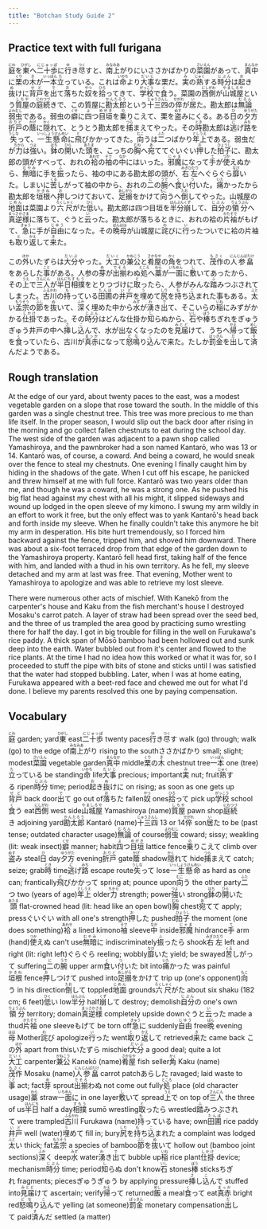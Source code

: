 ```yaml
---
title: "Botchan Study Guide 2"
---
```


## Practice text with full furigana

<p>
<ruby><rb>庭</rb><rt>にわ</rt></ruby>を<ruby><rb>東</rb><rt>ひがし</rt></ruby>へ<ruby><rb>二十歩</rb><rt>にじゅっぽ</rt></ruby>に<ruby><rb>行</rb><rt>ゆ</rt></ruby>き<ruby><rb>尽</rb><rt>つく</rt></ruby>すと、<ruby><rb>南上</rb><rt>みなみあ</rt></ruby>がりにいささかばかりの<ruby><rb>菜園</rb><rt>さいえん</rt></ruby>があって、<ruby><rb>真中</rb><rt>まんなか</rt></ruby>に<ruby><rb>栗</rb><rt>くり</rt></ruby>の<ruby><rb>木</rb><rt>き</rt></ruby>が<ruby><rb>一本</rb><rt>いっぽん</rt></ruby><ruby><rb>立</rb><rt>た</rt></ruby>っている。これは<ruby><rb>命</rb><rt>いのち</rt></ruby>より<ruby><rb>大事</rb><rt>だいじ</rt></ruby>な栗だ。<ruby><rb>実</rb><rt>み</rt></ruby>の<ruby><rb>熟</rb><rt>じゅく</rt></ruby>する<ruby><rb>時分</rb><rt>じぶん</rt></ruby>は<ruby><rb>起</rb><rt>お</rt></ruby>き<ruby><rb>抜</rb><rt>ぬ</rt></ruby>けに<ruby><rb>背戸</rb><rt>せど</rt></ruby>を<ruby><rb>出</rb><rt>で</rt></ruby>て<ruby><rb>落</rb><rt>お</rt></ruby>ちた<ruby><rb>奴</rb><rt>やつ</rt></ruby>を<ruby><rb>拾</rb><rt>ひろ</rt></ruby>ってきて、<ruby><rb>学校</rb><rt>がっこう</rt></ruby>で<ruby><rb>食</rb><rt>く</rt></ruby>う。菜園の<ruby><rb>西側</rb><rt>にしがわ</rt></ruby>が<ruby><rb>山城屋</rb><rt>やましろや</rt></ruby>という<ruby><rb>質屋</rb><rt>しちや</rt></ruby>の<ruby><rb>庭続</rb><rt>にわつづ</rt></ruby>きで、この質屋に<ruby><rb>勘太郎</rb><rt>かんたろう</rt></ruby>という<ruby><rb>十三四</rb><rt>じゅうさんし</rt></ruby>の<ruby><rb>倅</rb><rt>せがれ</rt></ruby>が<ruby><rb>居</rb><rt>い</rt></ruby>た。勘太郎は<ruby><rb>無論</rb><rt>むろん</rt></ruby><ruby><rb>弱虫</rb><rt>よわむし</rt></ruby>である。弱虫の<ruby><rb>癖</rb><rt>くせ</rt></ruby>に<ruby><rb>四</rb><rt>よ</rt></ruby>つ<ruby><rb>目垣</rb><rt>めがき</rt></ruby>を<ruby><rb>乗</rb><rt>の</rt></ruby>りこえて、栗を<ruby><rb>盗</rb><rt>ぬす</rt></ruby>みにくる。ある<ruby><rb>日</rb><rt>ひ</rt></ruby>の<ruby><rb>夕方</rb><rt>ゆうがた</rt></ruby><ruby><rb>折戸</rb><rt>おりど</rt></ruby>の<ruby><rb>蔭</rb><rt>かげ</rt></ruby>に<ruby><rb>隠</rb><rt>かく</rt></ruby>れて、とうとう勘太郎を<ruby><rb>捕</rb><rt>つら</rt></ruby>まえてやった。その<ruby><rb>時</rb><rt>とき</rt></ruby>勘太郎は<ruby><rb>逃</rb><rt>に</rt></ruby>げ<ruby><rb>路</rb><rt>みち</rt></ruby>を<ruby><rb>失</rb><rt>うしな</rt></ruby>って、<ruby><rb>一生懸命</rb><rt>いっしょうけんめい</rt></ruby>に<ruby><rb>飛</rb><rt>と</rt></ruby>びかかってきた。<ruby><rb>向</rb><rt>むこ</rt></ruby>うは<ruby><rb>二</rb><rt>ふた</rt></ruby>つばかり<ruby><rb>年上</rb><rt>としうえ</rt></ruby>である。弱虫だが<ruby><rb>力</rb><rt>ちから</rt></ruby>は<ruby><rb>強</rb><rt>つよ</rt></ruby>い。<ruby><rb>鉢</rb><rt>はち</rt></ruby>の<ruby><rb>開</rb><rt>ひら</rt></ruby>いた<ruby><rb>頭</rb><rt>あたま</rt></ruby>を、こっちの<ruby><rb>胸</rb><rt>むね</rt></ruby>へ<ruby><rb>宛</rb><rt>あ</rt></ruby>ててぐいぐい<ruby><rb>押</rb><rt>お</rt></ruby>した<ruby><rb>拍子</rb><rt>ひょうし</rt></ruby>に、勘太郎の頭がすべって、おれの<ruby><rb>袷</rb><rt>あわせ</rt></ruby>の<ruby><rb>袖</rb><rt>そで</rt></ruby>の<ruby><rb>中</rb><rt>なか</rt></ruby>にはいった。<ruby><rb>邪魔</rb><rt>じゃま</rt></ruby>になって<ruby><rb>手</rb><rt>て</rt></ruby>が<ruby><rb>使</rb><rt>つか</rt></ruby>えぬから、<ruby><rb>無暗</rb><rt>むやみ</rt></ruby>に手を<ruby><rb>振</rb><rt>ふ</rt></ruby>ったら、袖の中にある勘太郎の頭が、<ruby><rb>右左</rb><rt>みぎひだり</rt></ruby>へぐらぐら<ruby><rb>靡</rb><rt>なび</rt></ruby>いた。しまいに<ruby><rb>苦</rb><rt>くる</rt></ruby>しがって袖の中から、おれの<ruby><rb>二</rb><rt>に</rt></ruby>の<ruby><rb>腕</rb><rt>うで</rt></ruby>へ<ruby><rb>食</rb><rt>く</rt></ruby>い<ruby><rb>付</rb><rt>つ</rt></ruby>いた。<ruby><rb>痛</rb><rt>いた</rt></ruby>かったから勘太郎を<ruby><rb>垣根</rb><rt>かきね</rt></ruby>へ<ruby><rb>押</rb><rt>お</rt></ruby>しつけておいて、<ruby><rb>足搦</rb><rt>あしがら</rt></ruby>をかけて<ruby><rb>向</rb><rt>もこ</rt></ruby>うへ<ruby><rb>倒</rb><rt>たお</rt></ruby>してやった。山城屋の<ruby><rb>地面</rb><rt>じめん</rt></ruby>は菜園より<ruby><rb>六尺</rb><rt>ろくしゃく</rt></ruby>がた<ruby><rb>低</rb><rt>ひく</rt></ruby>い。勘太郎は四つ目垣を<ruby><rb>半分</rb><rt>はんぶん</rt></ruby><ruby><rb>崩</rb><rt>くず</rt></ruby>して、<ruby><rb>自分</rb><rt>じぶん</rt></ruby>の<ruby><rb>領分</rb><rt>りょうぶん</rt></ruby>へ<ruby><rb>真逆様</rb><rt>まっさかさま</rt></ruby>に落ちて、ぐうと<ruby><rb>云</rb><rt>い</rt></ruby>った。勘太郎が落ちるときに、おれの袷の<ruby><rb>片袖</rb><rt>かたそで</rt></ruby>がもげて、<ruby><rb>急</rb><rt>きゅう</rt></ruby>に手が<ruby><rb>自由</rb><rt>じゆう</rt></ruby>になった。その<ruby><rb>晩</rb><rt>ばん</rt></ruby><ruby><rb>母</rb><rt>はは</rt></ruby>が山城屋に<ruby><rb>詫</rb><rt>わ</rt></ruby>びに<ruby><rb>行</rb><rt>い</rt></ruby>ったついでに袷の片袖も<ruby><rb>取</rb><rt>と</rt></ruby>り<ruby><rb>返</rb><rt>かえ</rt></ruby>して<ruby><rb>来</rb><rt>き</rt></ruby>た。
</p>

<p>
この<ruby><rb>外</rb><rt>ほか</rt></ruby>いたずらは<ruby><rb>大分</rb><rt>だいぶ</rt></ruby>やった。<ruby><rb>大工</rb><rt>だいく</rt></ruby>の<ruby><rb>兼公</rb><rt>かねこう</rt></ruby>と<ruby><rb>肴屋</rb><rt>さかなや</rt></ruby>の<ruby><rb>角</rb><rt>かく</rt></ruby>をつれて、<ruby><rb>茂作</rb><rt>もさく</rt></ruby>の<ruby><rb>人参畠</rb><rt>にんじんばたけ</rt></ruby>をあらした<ruby><rb>事</rb><rt>こと</rt></ruby>がある。人参の<ruby><rb>芽</rb><rt>め</rt></ruby>が<ruby><rb>出揃</rb><rt>でそろ</rt></ruby>わぬ<ruby><rb>処</rb><rt>ところ</rt></ruby>へ<ruby><rb>藁</rb><rt>わら</rt></ruby>が<ruby><rb>一面</rb><rt>いちめん</rt></ruby>に<ruby><rb>敷</rb><rt>し</rt></ruby>いてあったから、その<ruby><rb>上</rb><rt>うえ</rt></ruby>で<ruby><rb>三人</rb><rt>さんにん</rt></ruby>が<ruby><rb>半日</rb><rt>はんにち</rt></ruby><ruby><rb>相撲</rb><rt>すもう</rt></ruby>をとりつづけに<ruby><rb>取</rb><rt>と</rt></ruby>ったら、人参がみんな<ruby><rb>踏</rb><rt>ふ</rt></ruby>みつぶされてしまった。<ruby><rb>古川</rb><rt>ふるかわ</rt></ruby>の<ruby><rb>持</rb><rt>も</rt></ruby>っている<ruby><rb>田圃</rb><rt>たんぼ</rt></ruby>の<ruby><rb>井戸</rb><rt>いど</rt></ruby>を<ruby><rb>埋</rb><rt>う</rt></ruby>めて<ruby><rb>尻</rb><rt>しり</rt></ruby>を<ruby><rb>持</rb><rt>も</rt></ruby>ち<ruby><rb>込</rb><rt>こ</rt></ruby>まれた事もある。<ruby><rb>太</rb><rt>ふと</rt></ruby>い<ruby><rb>孟宗</rb><rt>もうそう</rt></ruby>の<ruby><rb>節</rb><rt>ふし</rt></ruby>を<ruby><rb>抜</rb><rt>ぬ</rt></ruby>いて、<ruby><rb>深</rb><rt>ふか</rt></ruby>く埋めた中から<ruby><rb>水</rb><rt>みず</rt></ruby>が<ruby><rb>湧</rb><rt>わ</rt></ruby>き<ruby><rb>出</rb><rt>で</rt></ruby>て、そこいらの<ruby><rb>稲</rb><rt>いね</rt></ruby>にみずがかかる<ruby><rb>仕掛</rb><rt>しかけ</rt></ruby>であった。その<ruby><rb>時分</rb><rt>じぶん</rt></ruby>はどんな仕掛か<ruby><rb>知</rb><rt>し</rt></ruby>らぬから、<ruby><rb>石</rb><rt>いし</rt></ruby>や<ruby><rb>棒</rb><rt>ぼう</rt></ruby>ちぎれをぎゅうぎゅう井戸の中へ<ruby><rb>挿</rb><rt>さ</rt></ruby>し<ruby><rb>込</rb><rt>こ</rt></ruby>んで、水が出なくなったのを<ruby><rb>見届</rb><rt>みとど</rt></ruby>けて、うちへ<ruby><rb>帰</rb><rt>かえ</rt></ruby>って<ruby><rb>飯</rb><rt>めし</rt></ruby>を<ruby><rb>食</rb><rt>く</rt></ruby>っていたら、古川が<ruby><rb>真赤</rb><rt>まっか</rt></ruby>になって<ruby><rb>怒鳴</rb><rt>どな</rt></ruby>り<ruby><rb>込</rb><rt>こ</rt></ruby>んで来た。たしか<ruby><rb>罰金</rb><rt>ばっきん</rt></ruby>を<ruby><rb>出</rb><rt>だ</rt></ruby>して<ruby><rb>済</rb><rt>す</rt></ruby>んだようである。
</p>

## Rough translation

At the edge of our yard, about twenty paces to the east, was a modest vegetable garden on a slope that rose toward the south. In the middle of this garden was a single chestnut tree. This tree was more precious to me than life itself. In the proper season, I would slip out the back door after rising in the morning and go collect fallen chestnuts to eat during the school day. The west side of the garden was adjacent to a pawn shop called Yamashiroya, and the pawnbroker had a son named Kantarō, who was 13 or 14. Kantarō was, of course, a coward. And being a coward, he would sneak over the fence to steal my chestnuts. One evening I finally caught him by hiding in the shadows of the gate. When I cut off his escape, he panicked and threw himself at me with full force. Kantarō was two years older than me, and though he was a coward, he was a strong one. As he pushed his big flat head against my chest with all his might, it slipped sideways and wound up lodged in the open sleeve of my kimono. I swung my arm wildly in an effort to work it free, but the only effect was to yank Kantarō's head back and forth inside my sleeve. When he finally couldn't take this anymore he bit my arm in desperation. His bite hurt tremendously, so I forced him backward against the fence, tripped him, and shoved him downward. There was about a six-foot terraced drop from that edge of the garden down to the Yamashiroya property. Kantarō fell head first, taking half of the fence with him, and landed with a thud in his own territory. As he fell, my sleeve detached and my arm at last was free. That evening, Mother went to Yamashiroya to apologize and was able to retrieve my lost sleeve. 

There were numerous other acts of mischief. With Kanekō from the carpenter's house and Kaku from the fish merchant's house I destroyed Mosaku's carrot patch. A layer of straw had been spread over the seed bed, and the three of us trampled the area good by practicing sumo wrestling there for half the day. I got in big trouble for filling in the well on Furukawa's rice paddy. A thick span of Mōsō bamboo had been hollowed out and sunk deep into the earth.  Water bubbled out from it's center and flowed to the rice plants. At the time I had no idea how this worked or what it was for, so I proceeded to stuff the pipe with bits of stone and sticks until I was satisfied that the water had stopped bubbling. Later, when I was at home eating, Furukawa appeared with a beet-red face and chewed me out for what I'd done. I believe my parents resolved this one by paying compensation. 

## Vocabulary

<p>
<span class="vocabstudy"><ruby><rb>庭</rb><rt>にわ</rt></ruby>&nbsp;garden; yard</span><span class="vocabstudy"><ruby><rb>東</rb><rt>ひがし</rt></ruby>&nbsp;east</span><span class="vocabstudy"><ruby><rb>二十歩</rb><rt>にじゅっぽ</rt></ruby>&nbsp;twenty paces</span><span class="vocabstudy"><ruby><rb>行</rb><rt>ゆ</rt></ruby>き<ruby><rb>尽</rb><rt>つく</rt></ruby>す&nbsp;walk (go) through; walk (go) to the edge of</span><span class="vocabstudy"><ruby><rb>南上</rb><rt>みなみあ</rt></ruby>がり&nbsp;rising to the south</span><span class="vocabstudy">ささかばかり&nbsp;small; slight; modest</span><span class="vocabstudy"><ruby><rb>菜園</rb><rt>さいえん</rt></ruby>&nbsp;vegetable garden</span><span class="vocabstudy"><ruby><rb>真中</rb><rt>まんなか</rt></ruby>&nbsp;middle</span><span class="vocabstudy"><ruby><rb>栗</rb><rt>くり</rt></ruby>の<ruby><rb>木</rb><rt>き</rt></ruby>&nbsp;chestnut tree</span><span class="vocabstudy"><ruby><rb>一本</rb><rt>いっぽん</rt></ruby>&nbsp;one (tree)</span><span class="vocabstudy"><ruby><rb>立</rb><rt>た</rt></ruby>っている&nbsp;be standing</span><span class="vocabstudy"><ruby><rb>命</rb><rt>いのち</rt></ruby>&nbsp;life</span><span class="vocabstudy"><ruby><rb>大事</rb><rt>だいじ</rt></ruby>&nbsp;precious; important</span><span class="vocabstudy"><ruby><rb>実</rb><rt>み</rt></ruby>&nbsp;nut; fruit</span><span class="vocabstudy"><ruby><rb>熟</rb><rt>じゅく</rt></ruby>する&nbsp;ripen</span><span class="vocabstudy"><ruby><rb>時分</rb><rt>じぶん</rt></ruby>&nbsp;time; period</span><span class="vocabstudy"><ruby><rb>起</rb><rt>お</rt></ruby>き<ruby><rb>抜</rb><rt>ぬ</rt></ruby>けに&nbsp;on rising; as soon as one gets up</span><span class="vocabstudy"><ruby><rb>背戸</rb><rt>せど</rt></ruby>&nbsp;back door</span><span class="vocabstudy"><ruby><rb>出</rb><rt>で</rt></ruby>て&nbsp;go out of</span><span class="vocabstudy"><ruby><rb>落</rb><rt>お</rt></ruby>ちた&nbsp;fallen</span><span class="vocabstudy"><ruby><rb>奴</rb><rt>やつ</rt></ruby>&nbsp;ones</span><span class="vocabstudy"><ruby><rb>拾</rb><rt>ひろ</rt></ruby>って&nbsp;pick up</span><span class="vocabstudy"><ruby><rb>学校</rb><rt>がっこう</rt></ruby>&nbsp;school</span><span class="vocabstudy"><ruby><rb>食</rb><rt>く</rt></ruby>う&nbsp;eat</span><span class="vocabstudy"><ruby><rb>西側</rb><rt>にしがわ</rt></ruby>&nbsp;west side</span><span class="vocabstudy"><ruby><rb>山城屋</rb><rt>やましろや</rt></ruby>&nbsp;Yamashiroya (name)</span><span class="vocabstudy"><ruby><rb>質屋</rb><rt>しちや</rt></ruby>&nbsp;pawn shop</span><span class="vocabstudy"><ruby><rb>庭続</rb><rt>にわつづ</rt></ruby>き&nbsp;adjoining yard</span><span class="vocabstudy"><ruby><rb>勘太郎</rb><rt>かんたろう</rt></ruby>&nbsp;Kantarō (name)</span><span class="vocabstudy"><ruby><rb>十三四</rb><rt>じゅうさんし</rt></ruby>&nbsp;13 or 14</span><span class="vocabstudy"><ruby><rb>倅</rb><rt>せがれ</rt></ruby>&nbsp;son</span><span class="vocabstudy"><ruby><rb>居</rb><rt>い</rt></ruby>た&nbsp;to be (past tense; outdated character usage)</span><span class="vocabstudy"><ruby><rb>無論</rb><rt>むろん</rt></ruby>&nbsp;of course</span><span class="vocabstudy"><ruby><rb>弱虫</rb><rt>よわむし</rt></ruby>&nbsp;coward; sissy; weakling (lit: weak insect)</span><span class="vocabstudy"><ruby><rb>癖</rb><rt>くせ</rt></ruby>&nbsp;manner; habit</span><span class="vocabstudy"><ruby><rb>四</rb><rt>よ</rt></ruby>つ<ruby><rb>目垣</rb><rt>めがき</rt></ruby>&nbsp;lattice fence</span><span class="vocabstudy"><ruby><rb>乗</rb><rt>の</rt></ruby>りこえて&nbsp;climb over</span><span class="vocabstudy"><ruby><rb>盗</rb><rt>ぬす</rt></ruby>み&nbsp;steal</span><span class="vocabstudy"><ruby><rb>日</rb><rt>ひ</rt></ruby>&nbsp;day</span><span class="vocabstudy"><ruby><rb>夕方</rb><rt>ゆうがた</rt></ruby>&nbsp;evening</span><span class="vocabstudy"><ruby><rb>折戸</rb><rt>おりど</rt></ruby>&nbsp;gate</span><span class="vocabstudy"><ruby><rb>蔭</rb><rt>かげ</rt></ruby>&nbsp;shadow</span><span class="vocabstudy"><ruby><rb>隠</rb><rt>かく</rt></ruby>れて&nbsp;hide</span><span class="vocabstudy"><ruby><rb>捕</rb><rt>つら</rt></ruby>まえて&nbsp;catch; seize; grab</span><span class="vocabstudy"><ruby><rb>時</rb><rt>とき</rt></ruby>&nbsp;time</span><span class="vocabstudy"><ruby><rb>逃</rb><rt>に</rt></ruby>げ<ruby><rb>路</rb><rt>みち</rt></ruby>&nbsp;escape route</span><span class="vocabstudy"><ruby><rb>失</rb><rt>うしな</rt></ruby>って&nbsp;lose</span><span class="vocabstudy"><ruby><rb>一生懸命</rb><rt>いっしょうけんめい</rt></ruby>&nbsp;as hard as one can; frantically</span><span class="vocabstudy"><ruby><rb>飛</rb><rt>と</rt></ruby>びかかって&nbsp;spring at; pounce upon</span><span class="vocabstudy"><ruby><rb>向</rb><rt>むこ</rt></ruby>う&nbsp;the other party</span><span class="vocabstudy"><ruby><rb>二</rb><rt>ふた</rt></ruby>つ&nbsp;two (years of age)</span><span class="vocabstudy"><ruby><rb>年上</rb><rt>としうえ</rt></ruby>&nbsp;older</span><span class="vocabstudy"><ruby><rb>力</rb><rt>ちから</rt></ruby>&nbsp;strength; power</span><span class="vocabstudy"><ruby><rb>強</rb><rt>つよ</rt></ruby>い&nbsp;strong</span><span class="vocabstudy"><ruby><rb>鉢</rb><rt>はち</rt></ruby>の<ruby><rb>開</rb><rt>ひら</rt></ruby>いた<ruby><rb>頭</rb><rt>あたま</rt></ruby>&nbsp;flat-crowned head (lit: head like an open bowl)</span><span class="vocabstudy"><ruby><rb>胸</rb><rt>むね</rt></ruby>&nbsp;chest</span><span class="vocabstudy"><ruby><rb>宛</rb><rt>あ</rt></ruby>てて&nbsp;apply; press</span><span class="vocabstudy">ぐいぐい&nbsp;with all one's strength</span><span class="vocabstudy"><ruby><rb>押</rb><rt>お</rt></ruby>した&nbsp;pushed</span><span class="vocabstudy"><ruby><rb>拍子</rb><rt>ひょうし</rt></ruby>&nbsp;the moment (one does something)</span><span class="vocabstudy"><ruby><rb>袷</rb><rt>あわせ</rt></ruby>&nbsp;a lined kimono</span><span class="vocabstudy"><ruby><rb>袖</rb><rt>そで</rt></ruby>&nbsp;sleeve</span><span class="vocabstudy"><ruby><rb>中</rb><rt>なか</rt></ruby>&nbsp;inside</span><span class="vocabstudy"><ruby><rb>邪魔</rb><rt>じゃま</rt></ruby>&nbsp;hindrance</span><span class="vocabstudy"><ruby><rb>手</rb><rt>て</rt></ruby>&nbsp;arm (hand)</span><span class="vocabstudy"><ruby><rb>使</rb><rt>つか</rt></ruby>えぬ&nbsp;can't use</span><span class="vocabstudy"><ruby><rb>無暗</rb><rt>むやみ</rt></ruby>に&nbsp;indiscriminately</span><span class="vocabstudy"><ruby><rb>振</rb><rt>ふ</rt></ruby>ったら&nbsp;shook</span><span class="vocabstudy"><ruby><rb>右左</rb><rt>みぎひだり</rt></ruby>&nbsp;left and right (lit: right left)</span><span class="vocabstudy">ぐらぐら&nbsp;reeling; wobbly</span><span class="vocabstudy"><ruby><rb>靡</rb><rt>なび</rt></ruby>いた&nbsp;yield; be swayed</span><span class="vocabstudy"><ruby><rb>苦</rb><rt>くる</rt></ruby>しがって&nbsp;suffering</span><span class="vocabstudy"><ruby><rb>二</rb><rt>に</rt></ruby>の<ruby><rb>腕</rb><rt>うで</rt></ruby>&nbsp;upper arm</span><span class="vocabstudy"><ruby><rb>食</rb><rt>く</rt></ruby>い<ruby><rb>付</rb><rt>つ</rt></ruby>いた&nbsp;bit into</span><span class="vocabstudy"><ruby><rb>痛</rb><rt>いた</rt></ruby>かった&nbsp;was painful</span><span class="vocabstudy"><ruby><rb>垣根</rb><rt>かきね</rt></ruby>&nbsp;fence</span><span class="vocabstudy"><ruby><rb>押</rb><rt>お</rt></ruby>しつけて&nbsp;pushed into</span><span class="vocabstudy"><ruby><rb>足搦</rb><rt>あしがら</rt></ruby>をかけて&nbsp;trip up (one's opponent)</span><span class="vocabstudy"><ruby><rb>向</rb><rt>もこ</rt></ruby>う&nbsp;in his direction</span><span class="vocabstudy"><ruby><rb>倒</rb><rt>たお</rt></ruby>して&nbsp;toppled</span><span class="vocabstudy"><ruby><rb>地面</rb><rt>じめん</rt></ruby>&nbsp;grounds</span><span class="vocabstudy"><ruby><rb>六尺</rb><rt>ろくしゃく</rt></ruby>がた&nbsp;about six shaku (182 cm; 6 feet)</span><span class="vocabstudy"><ruby><rb>低</rb><rt>ひく</rt></ruby>い&nbsp;low</span><span class="vocabstudy"><ruby><rb>半分</rb><rt>はんぶん</rt></ruby>&nbsp;half</span><span class="vocabstudy"><ruby><rb>崩</rb><rt>くず</rt></ruby>して&nbsp;destroy; demolish</span><span class="vocabstudy"><ruby><rb>自分</rb><rt>じぶん</rt></ruby>の&nbsp;one's own</span><span class="vocabstudy"><ruby><rb>領分</rb><rt>りょうぶん</rt></ruby>&nbsp;territory; domain</span><span class="vocabstudy"><ruby><rb>真逆様</rb><rt>まっさかさま</rt></ruby>&nbsp;completely upside down</span><span class="vocabstudy">ぐうと<ruby><rb>云</rb><rt>い</rt></ruby>った&nbsp;made a thud</span><span class="vocabstudy"><ruby><rb>片袖</rb><rt>かたそで</rt></ruby>&nbsp;one sleeve</span><span class="vocabstudy">もげて&nbsp;be torn off</span><span class="vocabstudy"><ruby><rb>急</rb><rt>きゅう</rt></ruby>に&nbsp;suddenly</span><span class="vocabstudy"><ruby><rb>自由</rb><rt>じゆう</rt></ruby>&nbsp;free</span><span class="vocabstudy"><ruby><rb>晩</rb><rt>ばん</rt></ruby>&nbsp;evening</span><span class="vocabstudy"><ruby><rb>母</rb><rt>はは</rt></ruby>&nbsp;Mother</span><span class="vocabstudy"><ruby><rb>詫</rb><rt>わ</rt></ruby>び&nbsp;apologize</span><span class="vocabstudy"><ruby><rb>行</rb><rt>い</rt></ruby>った&nbsp;went</span><span class="vocabstudy"><ruby><rb>取</rb><rt>と</rt></ruby>り<ruby><rb>返</rb><rt>かえ</rt></ruby>して&nbsp;retrieved</span><span class="vocabstudy"><ruby><rb>来</rb><rt>き</rt></ruby>た&nbsp;came back</span>
<span class="vocabstudy">この<ruby><rb>外</rb><rt>ほか</rt></ruby>&nbsp;apart from this</span><span class="vocabstudy">いたずら&nbsp;mischief</span><span class="vocabstudy"><ruby><rb>大分</rb><rt>だいぶ</rt></ruby>&nbsp;a good deal; quite a lot</span><span class="vocabstudy"><ruby><rb>大工</rb><rt>だいく</rt></ruby>&nbsp;carpenter</span><span class="vocabstudy"><ruby><rb>兼公</rb><rt>かねこう</rt></ruby>&nbsp;Kanekō (name)</span><span class="vocabstudy"><ruby><rb>肴屋</rb><rt>さかなや</rt></ruby>&nbsp;fish seller</span><span class="vocabstudy"><ruby><rb>角</rb><rt>かく</rt></ruby>&nbsp;Kaku (name)</span><span class="vocabstudy"><ruby><rb>茂作</rb><rt>もさく</rt></ruby>&nbsp;Mosaku (name)</span><span class="vocabstudy"><ruby><rb>人参畠</rb><rt>にんじんばたけ</rt></ruby>&nbsp;carrot patch</span><span class="vocabstudy">あらした&nbsp;ravaged; laid waste to</span><span class="vocabstudy"><ruby><rb>事</rb><rt>こと</rt></ruby>&nbsp;act; fact</span><span class="vocabstudy"><ruby><rb>芽</rb><rt>め</rt></ruby>&nbsp;sprout</span><span class="vocabstudy"><ruby><rb>出揃</rb><rt>でそろ</rt></ruby>わぬ&nbsp;not come out fully</span><span class="vocabstudy"><ruby><rb>処</rb><rt>ところ</rt></ruby>&nbsp;place (old character usage)</span><span class="vocabstudy"><ruby><rb>藁</rb><rt>わら</rt></ruby>&nbsp;straw</span><span class="vocabstudy"><ruby><rb>一面</rb><rt>いちめん</rt></ruby>に&nbsp;in one layer</span><span class="vocabstudy"><ruby><rb>敷</rb><rt>し</rt></ruby>いて&nbsp;spread</span><span class="vocabstudy"><ruby><rb>上</rb><rt>うえ</rt></ruby>で&nbsp;on top of</span><span class="vocabstudy"><ruby><rb>三人</rb><rt>さんにん</rt></ruby>&nbsp;the three of us</span><span class="vocabstudy"><ruby><rb>半日</rb><rt>はんにち</rt></ruby>&nbsp;half a day</span><span class="vocabstudy"><ruby><rb>相撲</rb><rt>すもう</rt></ruby>&nbsp;sumō wrestling</span><span class="vocabstudy"><ruby><rb>取</rb><rt>と</rt></ruby>ったら&nbsp;wrestled</span><span class="vocabstudy"><ruby><rb>踏</rb><rt>ふ</rt></ruby>みつぶされて&nbsp;were trampled</span><span class="vocabstudy"><ruby><rb>古川</rb><rt>ふるかわ</rt></ruby>&nbsp;Furukawa (name)</span><span class="vocabstudy"><ruby><rb>持</rb><rt>も</rt></ruby>っている&nbsp;have; own</span><span class="vocabstudy"><ruby><rb>田圃</rb><rt>たんぼ</rt></ruby>&nbsp;rice paddy</span><span class="vocabstudy"><ruby><rb>井戸</rb><rt>いど</rt></ruby>&nbsp;well (water)</span><span class="vocabstudy"><ruby><rb>埋</rb><rt>う</rt></ruby>めて&nbsp;fill in; bury</span><span class="vocabstudy"><ruby><rb>尻</rb><rt>しり</rt></ruby>を<ruby><rb>持</rb><rt>も</rt></ruby>ち<ruby><rb>込</rb><rt>こ</rt></ruby>まれた&nbsp;a complaint was lodged</span><span class="vocabstudy"><ruby><rb>太</rb><rt>ふと</rt></ruby>い&nbsp;thick; fat</span><span class="vocabstudy"><ruby><rb>孟宗</rb><rt>もうそう</rt></ruby>&nbsp;a species of bamboo</span><span class="vocabstudy"><ruby><rb>節</rb><rt>ふし</rt></ruby>を<ruby><rb>抜</rb><rt>ぬ</rt></ruby>いて&nbsp;hollow out (bamboo joint sections)</span><span class="vocabstudy"><ruby><rb>深</rb><rt>ふか</rt></ruby>く&nbsp;deep</span><span class="vocabstudy"><ruby><rb>水</rb><rt>みず</rt></ruby>&nbsp;water</span><span class="vocabstudy"><ruby><rb>湧</rb><rt>わ</rt></ruby>き<ruby><rb>出</rb><rt>で</rt></ruby>て&nbsp;bubble up</span><span class="vocabstudy"><ruby><rb>稲</rb><rt>いね</rt></ruby>&nbsp;rice plant</span><span class="vocabstudy"><ruby><rb>仕掛</rb><rt>しかけ</rt></ruby>&nbsp;device; mechanism</span><span class="vocabstudy"><ruby><rb>時分</rb><rt>じぶん</rt></ruby>&nbsp;time; period</span><span class="vocabstudy"><ruby><rb>知</rb><rt>し</rt></ruby>らぬ&nbsp;don't know</span><span class="vocabstudy"><ruby><rb>石</rb><rt>いし</rt></ruby>&nbsp;stones</span><span class="vocabstudy"><ruby><rb>棒</rb><rt>ぼう</rt></ruby>&nbsp;sticks</span><span class="vocabstudy">ちぎれ&nbsp;fragments; pieces</span><span class="vocabstudy">ぎゅうぎゅう&nbsp;by applying pressure</span><span class="vocabstudy"><ruby><rb>挿</rb><rt>さ</rt></ruby>し<ruby><rb>込</rb><rt>こ</rt></ruby>んで&nbsp;stuffed into</span><span class="vocabstudy"><ruby><rb>見届</rb><rt>みとど</rt></ruby>けて&nbsp;ascertain; verify</span><span class="vocabstudy"><ruby><rb>帰</rb><rt>かえ</rt></ruby>って&nbsp;returned</span><span class="vocabstudy"><ruby><rb>飯</rb><rt>めし</rt></ruby>&nbsp;a meal</span><span class="vocabstudy"><ruby><rb>食</rb><rt>く</rt></ruby>って&nbsp;eat</span><span class="vocabstudy"><ruby><rb>真赤</rb><rt>まっか</rt></ruby>&nbsp;bright red</span><span class="vocabstudy"><ruby><rb>怒鳴</rb><rt>どな</rt></ruby>り<ruby><rb>込</rb><rt>こ</rt></ruby>んで&nbsp;yelling (at someone)</span><span class="vocabstudy"><ruby><rb>罰金</rb><rt>ばっきん</rt></ruby>&nbsp;monetary compensation</span><span class="vocabstudy"><ruby><rb>出</rb><rt>だ</rt></ruby>して&nbsp;paid</span><span class="vocabstudy"><ruby><rb>済</rb><rt>す</rt></ruby>んだ&nbsp;settled (a matter)</span>
</p>
